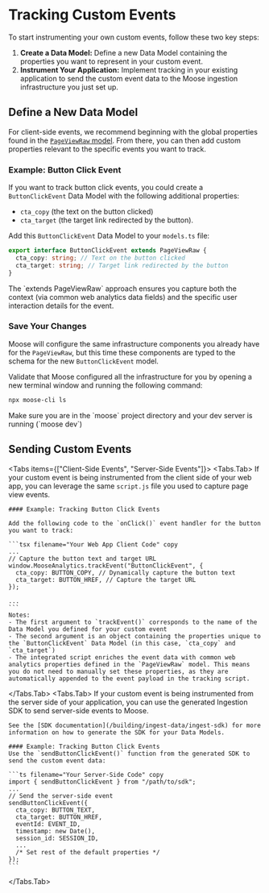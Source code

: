 
# Tracking Custom Events

To start instrumenting your own custom events, follow these two key steps:

1. **Create a Data Model:** Define a new Data Model containing the properties you want to represent in your custom event.
2. **Instrument Your Application:** Implement tracking in your existing application to send the custom event data to the Moose ingestion infrastructure you just set up.

## Define a New Data Model

For client-side events, we recommend beginning with the global properties found in the [`PageViewRaw` model](). From there, you can then add custom properties relevant to the specific events you want to track.

### Example: Button Click Event

If you want to track button click events, you could create a `ButtonClickEvent` Data Model with the following additional properties:

- `cta_copy` (the text on the button clicked)
- `cta_target` (the target link redirected by the button).

Add this `ButtonClickEvent` Data Model to your `models.ts` file:

```ts filename="moose/app/datamodels/models.ts" copy
export interface ButtonClickEvent extends PageViewRaw {
  cta_copy: string; // Text on the button clicked
  cta_target: string; // Target link redirected by the button
}
```

<Callout>
  The `extends PageViewRaw` approach ensures you capture both the context (via
  common web analytics data fields) and the specific user interaction details
  for the event.
</Callout>

### Save Your Changes

Moose will configure the same infrastructure components you already have for the `PageViewRaw`, but this time these components are typed to the schema for the new `ButtonClickEvent` model.

Validate that Moose configured all the infrastructure for you by opening a new terminal window and running the following command:

```bash filename="terminal" copy
npx moose-cli ls
```

<Callout type="warning">
  Make sure you are in the `moose` project directory and your dev server is
  running (`moose dev`)
</Callout>

## Sending Custom Events

<Tabs items={["Client-Side Events", "Server-Side Events"]}>
  <Tabs.Tab>
    If your custom event is being instrumented from the client side of your web app, you can leverage the same `script.js` file you used to capture page view events.

    #### Example: Tracking Button Click Events

    Add the following code to the `onClick()` event handler for the button you want to track:

    ```tsx filename="Your Web App Client Code" copy
    ...
    // Capture the button text and target URL
    window.MooseAnalytics.trackEvent("ButtonClickEvent", {
      cta_copy: BUTTON_COPY, // Dynamically capture the button text
      cta_target: BUTTON_HREF, // Capture the target URL
    });

    ...
    ```
    Notes:
    - The first argument to `trackEvent()` corresponds to the name of the Data Model you defined for your custom event
    - The second argument is an object containing the properties unique to the `ButtonClickEvent` Data Model (in this case, `cta_copy` and `cta_target`)
    - The integrated script enriches the event data with common web analytics properties defined in the `PageViewRaw` model. This means you do not need to manually set these properties, as they are automatically appended to the event payload in the tracking script.

  </Tabs.Tab>
  <Tabs.Tab>
    If your custom event is being instrumented from the server side of your application, you can use the generated Ingestion SDK to send server-side events to Moose.

    See the [SDK documentation](/building/ingest-data/ingest-sdk) for more information on how to generate the SDK for your Data Models.

    #### Example: Tracking Button Click Events
    Use the `sendButtonClickEvent()` function from the generated SDK to send the custom event data:

    ```ts filename="Your Server-Side Code" copy
    import { sendButtonClickEvent } from "/path/to/sdk";
    ...
    // Send the server-side event
    sendButtonClickEvent({
      cta_copy: BUTTON_TEXT,
      cta_target: BUTTON_HREF,
      eventId: EVENT_ID,
      timestamp: new Date(),
      session_id: SESSION_ID,
      ...
      /* Set rest of the default properties */
    });
    ```

  </Tabs.Tab>
</Tabs>

